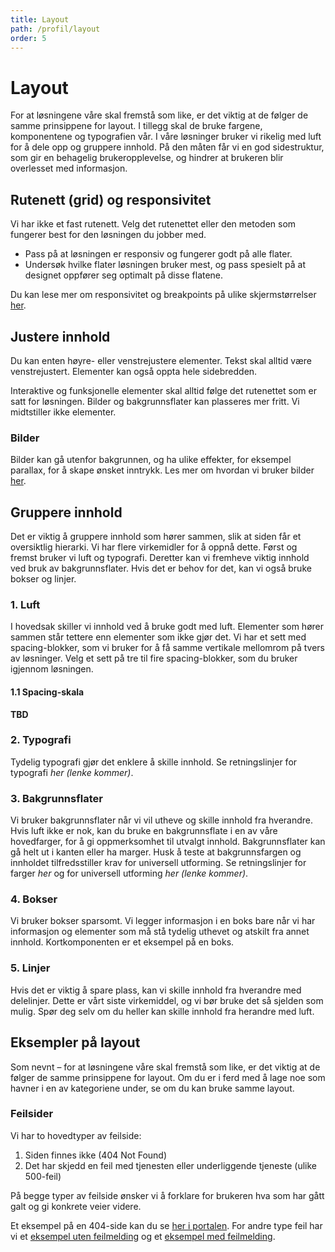 ```yaml
---
title: Layout
path: /profil/layout
order: 5
---
```


# Layout

For at løsningene våre skal fremstå som like, er det viktig at de følger de samme prinsippene for layout. I tillegg skal de bruke fargene, komponentene og typografien vår. I våre løsninger bruker vi rikelig med luft for å dele opp og gruppere innhold. På den måten får vi en god sidestruktur, som gir en behagelig brukeropplevelse, og hindrer at brukeren blir overlesset med informasjon.

## Rutenett (grid) og responsivitet

Vi har ikke et fast rutenett. Velg det rutenettet eller den metoden som fungerer best for den løsningen du jobber med.

-   Pass på at løsningen er responsiv og fungerer godt på alle flater.
-   Undersøk hvilke flater løsningen bruker mest, og pass spesielt på at designet oppfører seg optimalt på disse flatene.

Du kan lese mer om responsivitet og breakpoints på ulike skjermstørrelser <a href="https://jokul.fremtind.no/komigang/mobil">her</a>.

## Justere innhold

Du kan enten høyre- eller venstrejustere elementer. Tekst skal alltid være venstrejustert. Elementer kan også oppta hele sidebredden.

Interaktive og funksjonelle elementer skal alltid følge det rutenettet som er satt for løsningen. Bilder og bakgrunnsflater kan plasseres mer fritt. Vi midtstiller ikke elementer.

### Bilder

Bilder kan gå utenfor bakgrunnen, og ha ulike effekter, for eksempel parallax, for å skape ønsket inntrykk. Les mer om hvordan vi bruker bilder <a href="https://jokul.fremtind.no/profil/bildebruk">her</a>.

## Gruppere innhold

Det er viktig å gruppere innhold som hører sammen, slik at siden får et oversiktlig hierarki. Vi har flere virkemidler for å oppnå dette. Først og fremst bruker vi luft og typografi. Deretter kan vi fremheve viktig innhold ved bruk av bakgrunnsflater. Hvis det er behov for det, kan vi også bruke bokser og linjer.

### 1. Luft

I hovedsak skiller vi innhold ved å bruke godt med luft. Elementer som hører sammen står tettere enn elementer som ikke gjør det. Vi har et sett med spacing-blokker, som vi bruker for å få samme vertikale mellomrom på tvers av løsninger. Velg et sett på tre til fire spacing-blokker, som du bruker igjennom løsningen.

#### 1.1 Spacing-skala

**TBD**

### 2. Typografi

Tydelig typografi gjør det enklere å skille innhold. Se retningslinjer for typografi _her (lenke kommer)_.

### 3. Bakgrunnsflater

Vi bruker bakgrunnsflater når vi vil utheve og skille innhold fra hverandre. Hvis luft ikke er nok, kan du bruke en bakgrunnsflate i en av våre hovedfarger, for å gi oppmerksomhet til utvalgt innhold. Bakgrunnsflater kan gå helt ut i kanten eller ha marger. Husk å teste at bakgrunnsfargen og innholdet tilfredsstiller krav for universell utforming. Se retningslinjer for farger _her_ og for universell utforming _her (lenke kommer)_.

### 4. Bokser

Vi bruker bokser sparsomt. Vi legger informasjon i en boks bare når vi har informasjon og elementer som må stå tydelig uthevet og atskilt fra annet innhold. Kortkomponenten er et eksempel på en boks.

### 5. Linjer

Hvis det er viktig å spare plass, kan vi skille innhold fra hverandre med delelinjer. Dette er vårt siste virkemiddel, og vi bør bruke det så sjelden som mulig. Spør deg selv om du heller kan skille innhold fra herandre med luft.

## Eksempler på layout

Som nevnt – for at løsningene våre skal fremstå som like, er det viktig at de følger de samme prinsippene for layout. Om du er i ferd med å lage noe som havner i en av kategoriene under, se om du kan bruke samme layout.

### Feilsider

Vi har to hovedtyper av feilside:

1.  Siden finnes ikke (404 Not Found)
2.  Det har skjedd en feil med tjenesten eller underliggende tjeneste (ulike 500-feil)

På begge typer av feilside ønsker vi å forklare for brukeren hva som har gått galt og gi konkrete veier videre.

Et eksempel på en 404-side kan du se [her i portalen](/404). For andre type feil har vi et [eksempel uten feilmelding](/eksempler/feilmelding-500) og et [eksempel med feilmelding](/eksempler/feilmelding-500-med-melding).
